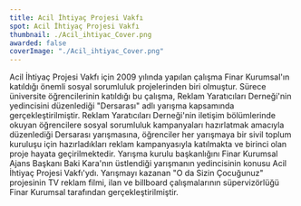 ```yaml
---
title: Acil İhtiyaç Projesi Vakfı
spot: Acil İhtiyaç Projesi Vakfı
thumbnail: ./Acil_ihtiyac_Cover.png
awarded: false
coverImage: "./Acil_ihtiyac_Cover.png"
---
```


Acil İhtiyaç Projesi Vakfı için 2009 yılında yapılan çalışma Finar Kurumsal'ın katıldığı önemli sosyal sorumluluk projelerinden biri olmuştur. Sürece üniversite öğrencilerinin katıldığı bu çalışma, Reklam Yaratıcıları Derneği'nin yedincisini düzenlediği "Dersarası" adlı yarışma kapsamında gerçekleştirilmiştir. Reklam Yaratıcıları Derneği'nin iletişim bölümlerinde okuyan öğrencilere sosyal sorumluluk kampanyaları hazırlatmak amacıyla düzenlediği Dersarası yarışmasına, öğrenciler her yarışmaya bir sivil toplum kuruluşu için hazırladıkları reklam kampanyasıyla katılmakta ve birinci olan proje hayata geçirilmektedir. Yarışma kurulu başkanlığını Finar Kurumsal Ajans Başkanı Baki Kara'nın üstlendiği yarışmanın yedincisinin konusu Acil İhtiyaç Projesi Vakfı'ydı. Yarışmayı kazanan "O da Sizin Çocuğunuz" projesinin TV reklam filmi, ilan ve billboard çalışmalarının süpervizörlüğü Finar Kurumsal tarafından gerçekleştirilmiştir.
